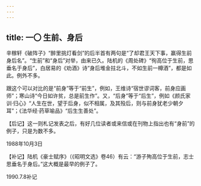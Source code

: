 ```yaml
---
---
---
```

title: 一〇 生前、身后
---






辛稼轩《破阵子》“醉里挑灯看剑”的后半首有两句是“了却君王天下事，赢得生前身后名”。“生前”和“身后”对举，由来已久。陆机的《周处碑》“徇高位于生前，思垂名于身后”，白居易的《劝酒》诗“身后堆金拄北斗，不如生前一樽酒”，都是如此。例外不多。

跟这个可以对比的是“前身”等于“前生”，例如，王维诗“宿世谬词客，前身应画师”；寒山诗“今日如许贫，总是前生作”。又，“后身”等于“后生”，例如《颜氏家训·归心》“人生在世，望于后身，似不相属，及其殁后，则与前身犹老少朝夕耳”；《法华经·药草喻品》“后生生善处”。

【后记】这一则札记发表之后，有好几位读者或来信或在刊物上指出也有“身前”的例子，只是为数不多。

1988年10月3日

【补记】陆机《豪士赋序》（《昭明文选》卷46）有云：“游子殉高位于生前，志士思垂名于身后。”这大概是最早的例子了。

1990.7.8补记